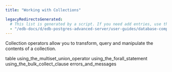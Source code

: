 ```yaml
---
title: "Working with Collections"

legacyRedirectsGenerated:
  # This list is generated by a script. If you need add entries, use the `legacyRedirects` key.
  - "/edb-docs/d/edb-postgres-advanced-server/user-guides/database-compatibility-stored-procedural-language-guide/13/working_with_collections.html"
---
```


<div id="working_with_collections" class="registered_link"></div>

Collection operators allow you to transform, query and manipulate the contents of a collection.

<div class="toctree" maxdepth="3">

table using_the_multiset_union_operator using_the_forall_statement using_the_bulk_collect_clause errors_and_messages

</div>
